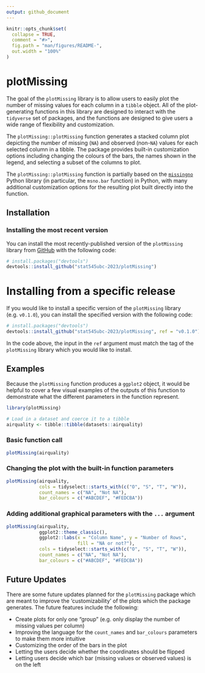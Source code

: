 ```yaml
---
output: github_document
---
```


<!-- README.md is generated from README.Rmd. Please edit that file -->

```r
knitr::opts_chunk$set(
  collapse = TRUE,
  comment = "#>",
  fig.path = "man/figures/README-",
  out.width = "100%"
)
```

# plotMissing

<!-- badges: start -->
<!-- badges: end -->

The goal of the `plotMissing` library is to allow users to easily plot the number of missing values for each column in a `tibble` object. All of the plot-generating functions in this library are designed to interact with the `tidyverse` set of packages, and the functions are designed to give users a wide range of flexibility and customization.

The `plotMissing::plotMissing` function generates a stacked column plot depicting the number of missing (`NA`) and observed (non-`NA`) values for each selected column in a tibble. The package provides built-in customization options including changing the colours of the bars, the names shown in the legend, and selecting a subset of the columns to plot.

The `plotMissing::plotMissing` function is partially based on the [`missingno`](https://github.com/ResidentMario/missingno) Python library (in particular, the `msno.bar` function) in Python, with many additional customization options for the resulting plot built directly into the function.

## Installation

### Installing the most recent version

You can install the most recently-published version of the `plotMissing` library from [GitHub](https://github.com/) with the following code:

``` r
# install.packages("devtools")
devtools::install_github("stat545ubc-2023/plotMissing")
```

# Installing from a specific release

If you would like to install a specific version of the `plotMissing` library (e.g. `v0.1.0`), you can install the specified version with the following code:

``` r
# install.packages("devtools")
devtools::install_github("stat545ubc-2023/plotMissing", ref = "v0.1.0")
```

In the code above, the input in the `ref` argument must match the tag of the `plotMissing` library which you would like to install.

## Examples

Because the `plotMissing` function produces a `ggplot2` object, it would be helpful to cover a few visual examples of the outputs of this function to demonstrate what the different parameters in the function represent.

```r
library(plotMissing)

# Load in a dataset and coerce it to a tibble
airquality <- tibble::tibble(datasets::airquality)
```

### Basic function call

```r
plotMissing(airquality)
```

### Changing the plot with the built-in function parameters

```r
plotMissing(airquality, 
            cols = tidyselect::starts_with(c("O", "S", "T", "W")),
            count_names = c("NA", "Not NA"),
            bar_colours = c("#ABCDEF", "#FEDCBA"))
```

### Adding additional graphical parameters with the `...` argument

```r
plotMissing(airquality, 
            ggplot2::theme_classic(),
            ggplot2::labs(x = "Column Name", y = "Number of Rows",
                          fill = "NA or not?"),
            cols = tidyselect::starts_with(c("O", "S", "T", "W")),
            count_names = c("NA", "Not NA"),
            bar_colours = c("#ABCDEF", "#FEDCBA"))
```

## Future Updates

There are some future updates planned for the `plotMissing` package which are meant to improve the 'customizability' of the plots which the package generates. The future features include the following:

- Create plots for only one "group" (e.g. only display the number of missing values per column)
- Improving the language for the `count_names` and `bar_colours` parameters to make them more intuitive
- Customizing the order of the bars in the plot
- Letting the users decide whether the coordinates should be flipped
- Letting users decide which bar (missing values or observed values) is on the left
